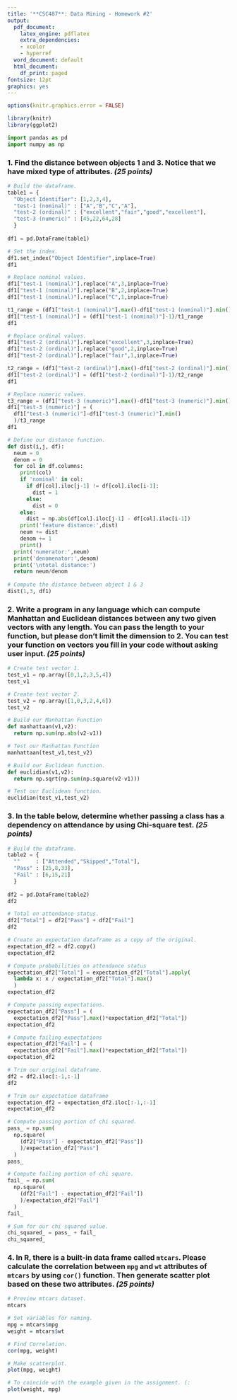 ---
title: '**CSC487**: Data Mining - Homework #2'
output:
  pdf_document:
    latex_engine: pdflatex
    extra_dependencies:
    - xcolor
    - hyperref
  word_document: default
  html_document:
    df_print: paged
fontsize: 12pt
graphics: yes
---

```{=latex}
\newcommand{\XB}{\color{black}}
\newcommand{\XBB}{\color{blue}}
\newcommand{\XV}{\color{violet}}
\newcommand{\XR}{\color{red}}

\begin{center}
  \XV\textit{\large{\href{https://github.com/casonk}{Cason Konzer}}}\XB \\
\end{center}
\hrulefill
\hfill
\newpage
```

```{r include=FALSE}
options(knitr.graphics.error = FALSE)

library(knitr)
library(ggplot2)
```

```{python include=FALSE}
import pandas as pd
import numpy as np
```


### 1. Find the distance between objects 1 and 3. Notice that we have mixed type of attributes. *(25 points)*

```{=latex}
\hrulefill

The following python code has will find the distance between any two objects for this dataset.
```

```{python}
# Build the dataframe.
table1 = {
  "Object Identifier": [1,2,3,4],
  "test-1 (nominal)" : ["A","B","C","A"],
  "test-2 (ordinal)" : ["excellent","fair","good","excellent"],
  "test-3 (numeric)" : [45,22,64,28]
  }
  
df1 = pd.DataFrame(table1)

# Set the index.
df1.set_index("Object Identifier",inplace=True)
df1
```

```{python}
# Replace nominal values.
df1["test-1 (nominal)"].replace("A",3,inplace=True)
df1["test-1 (nominal)"].replace("B",2,inplace=True)
df1["test-1 (nominal)"].replace("C",1,inplace=True)

t1_range = (df1["test-1 (nominal)"].max()-df1["test-1 (nominal)"].min())
df1["test-1 (nominal)"] = (df1["test-1 (nominal)"]-1)/t1_range
df1
```

```{python}
# Replace ordinal values.
df1["test-2 (ordinal)"].replace("excellent",3,inplace=True)
df1["test-2 (ordinal)"].replace("good",2,inplace=True)
df1["test-2 (ordinal)"].replace("fair",1,inplace=True)

t2_range = (df1["test-2 (ordinal)"].max()-df1["test-2 (ordinal)"].min())
df1["test-2 (ordinal)"] = (df1["test-2 (ordinal)"]-1)/t2_range
df1
```

```{python}
# Replace numeric values.
t3_range = (df1["test-3 (numeric)"].max()-df1["test-3 (numeric)"].min())
df1["test-3 (numeric)"] = (
  df1["test-3 (numeric)"]-df1["test-3 (numeric)"].min()
  )/t3_range
df1
```

```{python}
# Define our distance function.
def dist(i,j, df):
  neum = 0
  denom = 0
  for col in df.columns:
    print(col)
    if 'nominal' in col:
      if df[col].iloc[j-1] != df[col].iloc[i-1]:
        dist = 1
      else:
        dist = 0
    else:
      dist = np.abs(df[col].iloc[j-1] - df[col].iloc[i-1])
    print('feature distance:',dist)
    neum += dist
    denom += 1
    print()
  print('numerator:',neum)
  print('denomenator:',denom)
  print('\ntotal distance:')
  return neum/denom
  
# Compute the distance between object 1 & 3
dist(1,3, df1)
```

```{=latex}
We can see that the distance between object 1 and object 3 is \XBB $0.651$ \XB.

\newpage
```

### 2. Write a program in any language which can compute Manhattan and Euclidean distances between any two given vectors with any length. You can pass the length to your function, but please don’t limit the dimension to 2. You can test your function on vectors you fill in your code without asking user input. *(25 points)*

```{=latex}
\hrulefill

The following python code has independent functions that will find the Manhattan and Euclidean distance between any two given numpy vectors.
```

```{python}
# Create test vector 1.
test_v1 = np.array([0,1,2,3,5,4])
test_v1
```

```{python}
# Create test vector 2.
test_v2 = np.array([1,0,3,2,4,6])
test_v2
```

```{python}
# Build our Manhattan Function
def manhattaan(v1,v2):
  return np.sum(np.abs(v2-v1))

# Test our Manhattan Function
manhattaan(test_v1,test_v2)
```

```{python}
# Build our Euclidean function.
def euclidian(v1,v2):
  return np.sqrt(np.sum(np.square(v2-v1)))

# Test our Euclidean function.
euclidian(test_v1,test_v2)
```


```{=latex}
We can see that the simple test vectors pass for both functions.

\newpage
```

### 3. In the table below, determine whether passing a class has a dependency on attendance by using Chi-square test. *(25 points)*

```{=latex}
\hrulefill
```

```{python}
# Build the dataframe.
table2 = {
  ""     : ["Attended","Skipped","Total"],
  "Pass" : [25,8,33],
  "Fail" : [6,15,21]
  }
  
df2 = pd.DataFrame(table2)
df2

```

```{python}
# Total on attendance status.
df2["Total"] = df2["Pass"] + df2["Fail"]
df2

```

```{python}
# Create an expectation dataframe as a copy of the original.
expectation_df2 = df2.copy()
expectation_df2
```

```{python}
# Compute probabilities on attendance status 
expectation_df2["Total"] = expectation_df2["Total"].apply(
  lambda x: x / expectation_df2["Total"].max()
  )
expectation_df2
```

```{python}
# Compute passing expectations.
expectation_df2["Pass"] = (
  expectation_df2["Pass"].max()*expectation_df2["Total"])
expectation_df2
```

```{python}
# Compute failing expectations
expectation_df2["Fail"] = (
  expectation_df2["Fail"].max()*expectation_df2["Total"])
expectation_df2
```

```{python}
# Trim our original dataframe.
df2 = df2.iloc[:-1,:-1]
df2
```

```{python}
# Trim our expectation dataframe
expectation_df2 = expectation_df2.iloc[:-1,:-1]
expectation_df2
```

```{python}
# Compute passing portion of chi squared.
pass_ = np.sum(
  np.square(
    (df2["Pass"] - expectation_df2["Pass"])
    )/expectation_df2["Pass"]
  )
pass_
```

```{=latex}
\newpage
```

```{python}
# Compute failing portion of chi square.
fail_ = np.sum(
  np.square(
    (df2["Fail"] - expectation_df2["Fail"])
    )/expectation_df2["Fail"]
  )
fail_
```

```{python}
# Sum for our chi squared value.
chi_squared_ = pass_ + fail_
chi_squared_
```

```{=latex}
We can see that we yield \XBB $\chi^2 = 11.686$ \XB.

\newpage
```

### 4. In R, there is a built-in data frame called `mtcars`. Please calculate the correlation between `mpg` and `wt` attributes of `mtcars` by using `cor()` function. Then generate scatter plot based on these two attributes. *(25 points)*

```{=latex}
\hrulefill
```

```{r message=TRUE, warning=FALSE}
# Preview mtcars dataset.
mtcars
```

```{=latex}
\newpage
```

```{r}
# Set variables for naming.
mpg = mtcars$mpg
weight = mtcars$wt
```

```{r}
# Find Correlation.
cor(mpg, weight)
```

```{=latex}
We can see that the correlation between vehicle miles per gallon and vehicle weight in the mtcars dataset is \XBB $r_{mpg,weight} =  -0.868 $ \XB .
What this explains is that as one variable (weight/mpg) increases, the other (mpg/weight) decreases.
```

```{r}
# Make scatterplot.
plot(mpg, weight)
```

```{=latex}
\newpage
```

```{r}
# To coincide with the example given in the assignment. (:
plot(weight, mpg)
```
